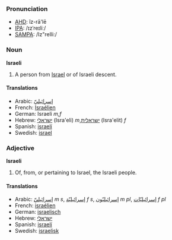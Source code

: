===Pronunciation===
*[[w:AHD|AHD]]: ĭz-rā'lē
*[[w:IPA|IPA]]: /ɪzˈreɪliː/
*[[w:SAMPA|SAMPA]]: /Iz"reIli:/

===Noun===
'''Israeli'''

#A person from [[Israel]] or of Israeli descent.

====Translations====
*Arabic: [[إسرائيليّ]]
*French: [[Israélien]]
*German: Israeli ''m,f''
*Hebrew: [[ישראלי]] (Isra'eli) ''m'',[[ישראלית]] (Isra'elit) ''f''
*Spanish: [[israelí]]
*Swedish: [[israel]]

===Adjective===
'''Israeli'''

#Of, from, or pertaining to Israel, the Israeli people.

====Translations====
*Arabic: [[إسرائيليّ]] ''m s'', [[إسرائيليّة]] ''f s'', [[إسرائيليّون]] ''m pl'', [[إسرائيليّات]] ''f pl''
*French: [[israélien]]
*German: [[israelisch]]
*Hebrew: [[ישראלי]]
*Spanish: [[israelí]]
*Swedish: [[israelisk]]